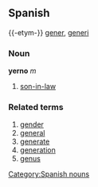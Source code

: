 == Spanish ==
{{-etym-}}
{{la}} [[gener]], [[generi]]
=== Noun ===
'''yerno''' ''m''
# [[son-in-law]]

=== Related terms ===
#[[gender]]
#[[general]]
#[[generate]]
#[[generation]]
#[[genus]]

[[Category:Spanish nouns]]